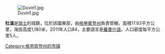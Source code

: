[[Image:Duvin1.jpg|right]]

'''杜溫'''是[[瑞士|瑞士]]的城鎮，位於該國東部，由[[格勞賓登州|格勞賓登州]]負責管轄，面積17.93平方公里，海拔高度1,180米，2011年人口84，主要語言是[[羅曼什語|羅曼什語]]，人口密度每平方公里5人。

{{Switzerland-geo-stub}}
[[Category:格劳宾登州的市镇|Category:格劳宾登州的市镇]]